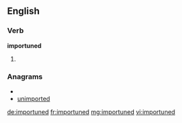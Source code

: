 ==English==

===Verb===
'''importuned'''

# {{past of|[[importune]]}}

===Anagrams===
* {{alphagram|deimnoprtu}}
* [[unimported#English|unimported]]

[[de:importuned]]
[[fr:importuned]]
[[mg:importuned]]
[[vi:importuned]]